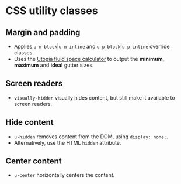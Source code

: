 
<Meta of={Utilities} />

# CSS utility classes

## Margin and padding
- Applies `u-m-block`|`u-m-inline` and `u-p-block`|`u-p-inline` override classes.
- Uses the [Utopia fluid space calculator](https://utopia.fyi/) to output the **minimum**, **maximum** and **ideal** gutter sizes.

<Canvas of={Utilities.MarginPadding} />
<Controls of={Utilities.MarginPadding} />

## Screen readers
- `visually-hidden` visually hides content, but still make it available to screen readers.

<Canvas of={UtilitiesNoArgs.ScreenReader} />

## Hide content
- `u-hidden` removes content from the DOM, using `display: none;`.
- Alternatively, use the HTML `hidden` attribute.

<Canvas of={UtilitiesNoArgs.HideContent} />

## Center content
- `u-center` horizontally centers the content.

<Canvas of={UtilitiesNoArgs.CenterContent} />
